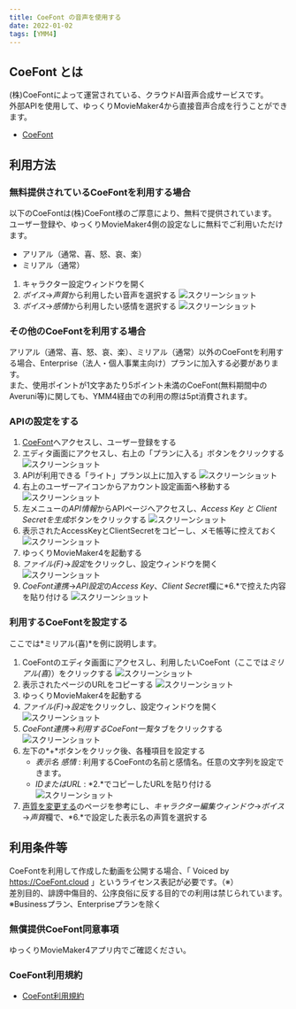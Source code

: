 ```yaml
---
title: CoeFont の音声を使用する
date: 2022-01-02
tags: [YMM4]
---
```

## CoeFont とは
(株)CoeFontによって運営されている、クラウドAI音声合成サービスです。  
外部APIを使用して、ゆっくりMovieMaker4から直接音声合成を行うことができます。
- [CoeFont](https://coefont.cloud/)

## 利用方法
### 無料提供されているCoeFontを利用する場合
以下のCoeFontは(株)CoeFont様のご厚意により、無料で提供されています。  
ユーザー登録や、ゆっくりMovieMaker4側の設定なしに無料でご利用いただけます。
- アリアル（通常、喜、怒、哀、楽）
- ミリアル（通常）
1. キャラクター設定ウィンドウを開く
1. *ボイス*→*声質*から利用したい音声を選択する
![スクリーンショット](CoeFontを利用する_4051.png)
1. *ボイス*→*感情*から利用したい感情を選択する
![スクリーンショット](CoeFontを利用する_4227.png)

### その他のCoeFontを利用する場合
アリアル（通常、喜、怒、哀、楽）、ミリアル（通常）以外のCoeFontを利用する場合、Enterprise（法人・個人事業主向け）プランに加入する必要があります。  
また、使用ポイントが1文字あたり5ポイント未満のCoeFont(無料期間中のAveruni等)に関しても、YMM4経由での利用の際は5pt消費されます。

### APIの設定をする
1. [CoeFont](https://coefont.cloud/)へアクセスし、ユーザー登録をする
1. エディタ画面にアクセスし、右上の「プランに入る」ボタンをクリックする
![スクリーンショット](CoeFontを利用する_5142.png)
1. APIが利用できる「ライト」プラン以上に加入する
![スクリーンショット](CoeFontを利用する_5544.png)
1. 右上のユーザーアイコンからアカウント設定画面へ移動する
![スクリーンショット](CoeFontを利用する_0130.png)
1. 左メニューの*API情報*からAPIページへアクセスし、*Access Key と Client Secretを生成*ボタンをクリックする
![スクリーンショット](CoeFontを利用する_4723.png)
1. 表示されたAccessKeyとClientSecretをコピーし、メモ帳等に控えておく
![スクリーンショット](CoeFontを利用する_0840.png)
1. ゆっくりMovieMaker4を起動する
1. *ファイル(F)*→*設定*をクリックし、設定ウィンドウを開く
![スクリーンショット](CoeFontを利用する_1012.png)
1. *CoeFont連携*→*API設定*の*Access Key*、*Client Secret*欄に*6.*で控えた内容を貼り付ける
![スクリーンショット](CoeFontを利用する_4508.png)

### 利用するCoeFontを設定する
ここでは*ミリアル(喜)*を例に説明します。
1. CoeFontのエディタ画面にアクセスし、利用したいCoeFont（ここでは*ミリアル(喜)*）をクリックする
![スクリーンショット](CoeFontを利用する_2131.png)
1. 表示されたページのURLをコピーする
![スクリーンショット](CoeFontを利用する_5517.png)
1. ゆっくりMovieMaker4を起動する
1. *ファイル(F)*→*設定*をクリックし、設定ウィンドウを開く
![スクリーンショット](CoeFontを利用する_1012.png)
1. *CoeFont連携*→*利用するCoeFont一覧*タブをクリックする
![スクリーンショット](CoeFontを利用する_5519.png)
1. 左下の*+*ボタンをクリック後、各種項目を設定する
   - *表示名* *感情* : 利用するCoeFontの名前と感情名。任意の文字列を設定できます。
   - *IDまたはURL* : *2.*でコピーしたURLを貼り付ける
![スクリーンショット](CoeFontを利用する_4945.png)
1. [声質を変更する](/ymm4/faq/ゆっくりボイス/声質を変更する/)のページを参考にし、*キャラクター編集ウィンドウ*→*ボイス*→*声質*欄で、*6.*で設定した表示名の声質を選択する

## 利用条件等
CoeFontを利用して作成した動画を公開する場合、「 Voiced by https://CoeFont.cloud 」というライセンス表記が必要です。（※）  
差別目的、誹謗中傷目的、公序良俗に反する目的での利用は禁じられています。  
※Businessプラン、Enterpriseプランを除く

### 無償提供CoeFont同意事項
ゆっくりMovieMaker4アプリ内でご確認ください。
### CoeFont利用規約
- [CoeFont利用規約](https://coefont.cloud/termsOfUse)
